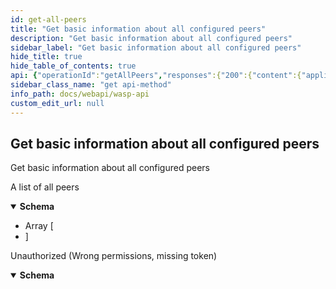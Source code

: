 ```yaml
---
id: get-all-peers
title: "Get basic information about all configured peers"
description: "Get basic information about all configured peers"
sidebar_label: "Get basic information about all configured peers"
hide_title: true
hide_table_of_contents: true
api: {"operationId":"getAllPeers","responses":{"200":{"content":{"application/json":{"schema":{"items":{"example":{"isAlive":true,"peeringURL":"localhost:4000","name":"name","publicKey":0,"numUsers":1,"isTrusted":true},"properties":{"isAlive":{"description":"Whether or not the peer is activated","example":true,"format":"boolean","type":"boolean","xml":{"name":"IsAlive"}},"isTrusted":{"example":true,"format":"boolean","type":"boolean","xml":{"name":"IsTrusted"}},"name":{"format":"string","type":"string","xml":{"name":"Name"}},"numUsers":{"description":"The amount of users attached to the peer","example":1,"format":"int32","type":"integer","xml":{"name":"NumUsers"}},"peeringURL":{"description":"The peering URL of the peer","example":"localhost:4000","format":"string","type":"string","xml":{"name":"PeeringURL"}},"publicKey":{"description":"The peers public key encoded in Hex","example":0,"format":"string","type":"string","xml":{"name":"PublicKey"}}},"required":["isAlive","isTrusted","name","numUsers","peeringURL","publicKey"],"type":"object","xml":{"name":"PeeringNodeStatusResponse"}},"type":"array"}}},"description":"A list of all peers"},"401":{"content":{"application/json":{"schema":{"properties":{"error":{"format":"string","type":"string","xml":{"name":"Error"}},"missingPermission":{"format":"string","type":"string","xml":{"name":"MissingPermission"}}},"required":["error","missingPermission"],"type":"object","xml":{"name":"ValidationError"}}}},"description":"Unauthorized (Wrong permissions, missing token)"}},"security":[{"Authorization":[]}],"tags":["node"],"description":"Get basic information about all configured peers","method":"get","path":"/node/peers","servers":[{"url":"/"}],"securitySchemes":{"Authorization":{"description":"JWT Token","in":"header","name":"Authorization","type":"apiKey"}},"info":{"description":"REST API for the Wasp node","title":"Wasp API","version":"0"},"postman":{"name":"Get basic information about all configured peers","description":{"type":"text/plain"},"url":{"path":["node","peers"],"host":["{{baseUrl}}"],"query":[],"variable":[]},"header":[{"key":"Accept","value":"application/json"}],"method":"GET","auth":{"type":"apikey","apikey":[{"type":"any","value":"Authorization","key":"key"},{"type":"any","value":"<API Key>","key":"value"},{"type":"any","value":"header","key":"in"}]}}}
sidebar_class_name: "get api-method"
info_path: docs/webapi/wasp-api
custom_edit_url: null
---
```



## Get basic information about all configured peers



Get basic information about all configured peers

<div><ApiTabs><TabItem label={"200"} value={"200"}><div>

A list of all peers

</div><div><MimeTabs schemaType={"response"}><TabItem label={"application/json"} value={"application/json"}><SchemaTabs><TabItem label={"Schema"} value={"Schema"}><details style={{}} data-collapsed={false} open={true}><summary style={{"textAlign":"left"}}><strong>Schema</strong></summary><div style={{"textAlign":"left","marginLeft":"1rem"}}></div><ul style={{"marginLeft":"1rem"}}><li><div style={{"fontSize":"var(--ifm-code-font-size)","opacity":"0.6","marginLeft":"-.5rem","paddingBottom":".5rem"}}>Array [</div></li><SchemaItem collapsible={false} name={"isAlive"} required={false} schemaName={"boolean"} qualifierMessage={undefined} schema={{"description":"Whether or not the peer is activated","example":true,"format":"boolean","type":"boolean","xml":{"name":"IsAlive"}}}></SchemaItem><SchemaItem collapsible={false} name={"isTrusted"} required={false} schemaName={"boolean"} qualifierMessage={undefined} schema={{"example":true,"format":"boolean","type":"boolean","xml":{"name":"IsTrusted"}}}></SchemaItem><SchemaItem collapsible={false} name={"name"} required={false} schemaName={"string"} qualifierMessage={undefined} schema={{"format":"string","type":"string","xml":{"name":"Name"}}}></SchemaItem><SchemaItem collapsible={false} name={"numUsers"} required={false} schemaName={"int32"} qualifierMessage={undefined} schema={{"description":"The amount of users attached to the peer","example":1,"format":"int32","type":"integer","xml":{"name":"NumUsers"}}}></SchemaItem><SchemaItem collapsible={false} name={"peeringURL"} required={false} schemaName={"string"} qualifierMessage={undefined} schema={{"description":"The peering URL of the peer","example":"localhost:4000","format":"string","type":"string","xml":{"name":"PeeringURL"}}}></SchemaItem><SchemaItem collapsible={false} name={"publicKey"} required={false} schemaName={"string"} qualifierMessage={undefined} schema={{"description":"The peers public key encoded in Hex","example":0,"format":"string","type":"string","xml":{"name":"PublicKey"}}}></SchemaItem><li><div style={{"fontSize":"var(--ifm-code-font-size)","opacity":"0.6","marginLeft":"-.5rem"}}>]</div></li></ul></details></TabItem><TabItem label={"Example (from schema)"} value={"Example (from schema)"}><ResponseSamples responseExample={"[\n  {\n    \"isAlive\": true,\n    \"peeringURL\": \"localhost:4000\",\n    \"name\": \"name\",\n    \"publicKey\": 0,\n    \"numUsers\": 1,\n    \"isTrusted\": true\n  }\n]"} language={"json"}></ResponseSamples></TabItem></SchemaTabs></TabItem></MimeTabs></div></TabItem><TabItem label={"401"} value={"401"}><div>

Unauthorized (Wrong permissions, missing token)

</div><div><MimeTabs schemaType={"response"}><TabItem label={"application/json"} value={"application/json"}><SchemaTabs><TabItem label={"Schema"} value={"Schema"}><details style={{}} data-collapsed={false} open={true}><summary style={{"textAlign":"left"}}><strong>Schema</strong></summary><div style={{"textAlign":"left","marginLeft":"1rem"}}></div><ul style={{"marginLeft":"1rem"}}><SchemaItem collapsible={false} name={"error"} required={false} schemaName={"string"} qualifierMessage={undefined} schema={{"format":"string","type":"string","xml":{"name":"Error"}}}></SchemaItem><SchemaItem collapsible={false} name={"missingPermission"} required={false} schemaName={"string"} qualifierMessage={undefined} schema={{"format":"string","type":"string","xml":{"name":"MissingPermission"}}}></SchemaItem></ul></details></TabItem><TabItem label={"Example (from schema)"} value={"Example (from schema)"}><ResponseSamples responseExample={"{\n  \"error\": \"string\",\n  \"missingPermission\": \"string\"\n}"} language={"json"}></ResponseSamples></TabItem></SchemaTabs></TabItem></MimeTabs></div></TabItem></ApiTabs></div>
      